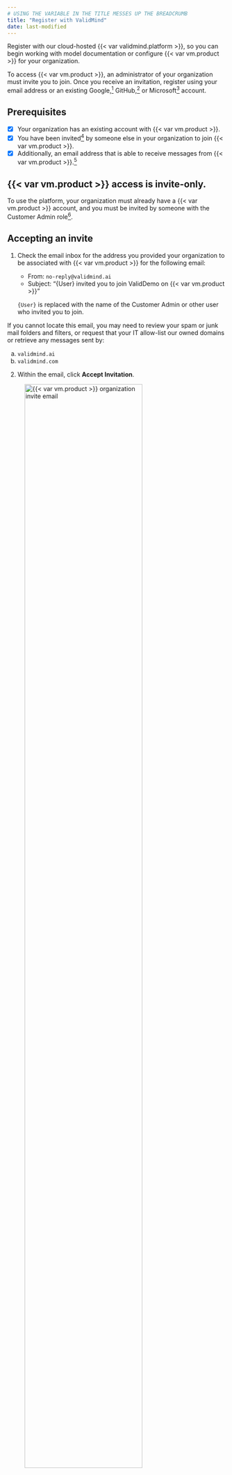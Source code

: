```yaml
---
# USING THE VARIABLE IN THE TITLE MESSES UP THE BREADCRUMB
title: "Register with ValidMind"
date: last-modified
---
```


Register with our cloud-hosted {{< var validmind.platform >}}, so you can begin working with model documentation or configure {{< var vm.product >}} for your organization.

To access {{< var vm.product >}}, an administrator of your organization must invite you to join. Once you receive an invitation, register using your email address or an existing Google,[^1] GitHub,[^2] or Microsoft[^3] account.

::: {.attn}

## Prerequisites

- [x] Your organization has an existing account with {{< var vm.product >}}.
- [x] You have been invited[^5] by someone else in your organization to join {{< var vm.product >}}.
- [x] Additionally, an email address that is able to receive messages from {{< var vm.product >}}.[^4]

::: {.callout}
## {{< var vm.product >}} access is invite-only. 

To use the platform, your organization must already have a {{< var vm.product >}} account, and you must be invited by someone with the Customer Admin role[^6].
:::

:::

## Accepting an invite 

1. Check the email inbox for the address you provided your organization to be associated with {{< var vm.product >}} for the following email:

    - From: `no-reply@validmind.ai`
    - Subject: "{User} invited you to join ValidDemo on {{< var vm.product >}}"

    `{User}` is replaced with the name of the Customer Admin or other user who invited you to join. 

::: {.column-margin}
If you cannot locate this email, you may need to review your spam or junk mail folders and filters, or request that your IT allow-list our owned domains or retrieve any messages sent by:

a. `validmind.ai`
b. `validmind.com`
:::

2. Within the email, click **Accept Invitation**.

![{{< var vm.product >}} organization invite email](organization-invitation-email.png){width=80% fig-alt="Screenshot of the ValidMind organization invite email" .screenshot}

3. On the page that opens up in your web browser, click **Accept Invitation**.

![{{< var vm.product >}} accept invitation to join an organization screen](organization-accept-invitation.png){width=80% fig-alt="Screenshot of the ValidMind accept invitation to join an organization screen" .screenshot group="accept"}

::: {.column-margin}
![{{< var vm.product >}} signup welcome screen](signup-welcome-screen.png){width=90% fig-alt="Screenshot of the ValidMind signup welcome screen" .screenshot group="accept"}
:::

4. On the Welcome screen, enter your email address and input a secure, unique password, or choose one of the single sign-on options to link to your account:

    - **Continue with Google**
    - **Continue with GitHub**
    - **Continue with Microsoft Account**

::: {.callout-important}
Make sure that the email or account you use to link to {{< var vm.product >}} is the one that was invited to join your organization.
:::

5. Check the email inbox for the address you used to sign up with {{< var vm.product >}} for the following email:

    - From: `no-reply@validmind.ai`
    - Subject: "Verify your email"

![Verification email sent by {{< var vm.product >}}](verify-email.png){width=80% fig-alt="Screenshot of the verification email sent by ValidMind" .screenshot group="accept-verify"}
  
::: {.column-margin}
If you cannot locate this email, ou may need to review your spam or junk mail folders and filters, or request that your IT allow-list our owned domains or retrieve any messages sent by:

a. `validmind.ai`
b. `validmind.com`
:::

::: {.column-margin}
![Confirmation of email verification](email-verified.png){fig-alt="Screenshot of the confirmation of email verification" .screenshot group="accept-verify"}

:::

6. Click **<u>Confirm my account</u>** to gain full access to {{< var vm.product >}}.

7. Return to the main {{< var vm.product >}} dashboard[^7] by clicking on **Back to {{< var vm.product >}}**. 
    
    Sample models[^8] are populated for you in this new organization to demonstrate the usage of {{< var vm.product >}}.

:::: {.flex .flex-wrap .justify-around}
::: {.w-40-ns}
![{{< var vm.product >}}'s main dashboard](main-dashboard.png){fig-alt="Screenshot of the main ValidMind dashboard" .screenshot group="dashboard"}

:::
::: {.w-40-ns}
![Sample models populated by ValidMind](sample-models.png){fig-alt="Screenshot of the sample models populated by ValidMind" .screenshot group="dashboard"}

:::
::::

## What's next

- [Managing your organization](managing-your-organization.qmd)
- [Managing users](managing-users.qmd)
- [Personalize {{< var vm.product >}}](personalize-validmind.qmd)


<!-- FOOTNOTES -->

[^1]: **Google:** [Single sign-on](https://cloud.google.com/architecture/identity/single-sign-on)

[^2]: **GitHub:** [SAML single sign-on](https://docs.github.com/en/enterprise-cloud@latest/authentication/authenticating-with-saml-single-sign-on/about-authentication-with-saml-single-sign-on)

[^3]: **Microsoft:** [What is single sign-on?](https://learn.microsoft.com/en-us/entra/identity/enterprise-apps/what-is-single-sign-on)

[^4]:

    To receive invitation and verification emails from {{< var vm.product >}}, you may need to first request that your IT allow-list our owned domains or retrieve any messages sent by:

    a. `validmind.ai`
    b. `validmind.com`

[^5]: [User invitations](/guide/configuration/manage-users.qmd#user-invitations)

[^6]: [Manage roles](manage-roles.qmd)

[^7]: [Customize your dashboard](customize-your-dashboard.qmd)

[^8]: [Working with the model inventory](/guide/model-inventory/working-with-model-inventory.qmd)

